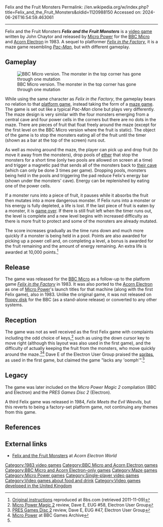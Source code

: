 Felix and the Fruit Monsters
Permalink: //en.wikipedia.org/w/index.php?title=Felix_and_the_Fruit_Monsters&oldid=1120988150
Accessed on: 2024-06-26T16:54:59.463061



------
Felix and the Fruit Monsters
{{Infobox video game
| title  =
|image = Felix-fruit-electron.jpg
|developer = 
|publisher = [[Micro Power]]
|programmer = John Chaytor<ref name="giantlist">{{cite web |last1=Hague |first1=James |title=The Giant List of Classic Game Programmers |url=https://dadgum.com/giantlist/}}</ref>
|engine = 
|released = [[1983 in video gaming|1983]]
|genre = [[List of maze video games|Maze]]
|modes = [[Single-player]]
|platforms = [[Acorn Electron]], [[BBC Micro]]
}}
'''''Felix and the Fruit Monsters''''' is a [[video game]] written by John Chaytor and released by [[Micro Power]] for the [[BBC Micro]] and [[Acorn Electron]] in 1983. A sequel to platformer ''[[Felix in the Factory]]'', it is a maze game resembling ''[[Pac-Man]]'', but with different gameplay.

==Gameplay==
[[File:Felix-fruit-bbc.png|thumb|left|BBC Micro version. The monster in the top corner has gone through one mutation]]

While using the same character as ''Felix in the Factory'', the gameplay bears no relation to that [[platform game]], instead taking the form of a [[maze game]]. The game is set out like a typical ''Pac-Man'' clone but plays very differently. The maze design is very similar with the four monsters emerging from a central cave and four power cells in the corners but there are no dots in the maze. There are pieces of fruit that float freely around the maze (except for the first level on the BBC Micro version where the fruit is static). The object of the game is to stop the monsters eating all of the fruit until the timer (shown as a bar at the top of the screen) runs out.

As well as moving around the maze, the player can pick up and drop fruit (to move it away from the monsters), drop pools of [[ether]] that stop the monsters for a short time (only two pools are allowed on screen at a time) and trigger a magnetic pad that sends all of the monsters back to [[Spawning (video gaming)|their cave]] (which can only be done 3 times per game). Dropping pools, monsters being held in the pools and triggering the pad reduce Felix's energy bar (shown under the monsters' cave). Energy can be replenished by eating one of the power cells.

If a monster runs into a piece of fruit, it pauses while it absorbs the fruit then mutates into a more dangerous monster. If Felix runs into a monster or his energy is fully depleted, a life is lost. If the last piece of fruit is eaten by a monster, it is [[game over]]. If there is still fruit left when the timer runs out, the level is complete and a new level begins with increased difficulty as there is more fruit to protect and some of the monsters are already mutated.

The score increases gradually as the time runs down and much more quickly if a monster is being held in a pool. Points are also awarded for picking up a power cell and, on completing a level, a bonus is awarded for the fruit remaining and the amount of energy remaining. An extra life is awarded at 10,000 points.<ref name="instructions">[http://www.8bs.com/elecgame/felix_and_the_fruit_monsters.htm Original instructions] reproduced at 8bs.com (retrieved 2011-11-09)</ref>

==Release==
The game was released for the [[BBC Micro]] as a follow-up to the platform game ''[[Felix in the Factory]]'' in 1983. It was also ported to the [[Acorn Electron]] as one of [[Micro Power]]'s launch titles for that machine (along with the first Felix game), also in 1983. Unlike the original game, it was not released on [[floppy disk]] for the BBC (as a stand-alone release) or converted to any other systems.

==Reception==
The game was not as well received as the first Felix game with complaints including the odd choice of keys,<ref name="magic">[http://www.acornelectron.co.uk/eug/revs/micropower/r-mpm2.html Micro Power Magic 2] {{Webarchive|url=https://web.archive.org/web/20120208052124/http://www.acornelectron.co.uk/eug/revs/micropower/r-mpm2.html |date=2012-02-08 }} review, Dave E, EUG #58, Electron User Group</ref> such as using the down cursor key to move right (although this layout was also used in the first game), and the difficulty of actually keeping the fruit from the monsters, who move quickly around the maze.<ref name="pres">[http://www.acornelectron.co.uk/eug/revs/acp_pres/r-pre2.html PRES Games Disc 2] {{Webarchive|url=https://web.archive.org/web/20090108041216/http://www.acornelectron.co.uk/eug/revs/acp_pres/r-pre2.html |date=2009-01-08 }} review, Dave E, EUG #47, Electron User Group</ref><ref name="beebgames">[http://www.beebgames.com/games.php?company=2&start=21 Micro Power] at BBC Games Archive</ref> Dave E of the Electron User Group praised the [[Sprite (computer graphics)|sprites]], as used in the first game, but claimed the game "lacks any 'oomph'".<ref name="magic" />

==Legacy==
The game was later included on the ''Micro Power Magic 2'' compilation (BBC and Electron) and the ''PRES Games Disc 2'' (Electron).

A third Felix game was released in 1984, ''Felix Meets the Evil Weevils'', but this reverts to being a factory-set platform game, not continuing any themes from this game.

==References==
{{reflist}}

==External links==
*[https://archive.today/20130419112420/http://www.acornelectron.co.uk/info/micropower/i-fel2.html Felix and the Fruit Monsters] at ''Acorn Electron World''

{{Micro Power}}

[[Category:1983 video games]]
[[Category:BBC Micro and Acorn Electron games]]
[[Category:BBC Micro and Acorn Electron-only games]]
[[Category:Maze games]]
[[Category:Micro Power games]]
[[Category:Single-player video games]]
[[Category:Video games about food and drink]]
[[Category:Video games developed in the United Kingdom]]